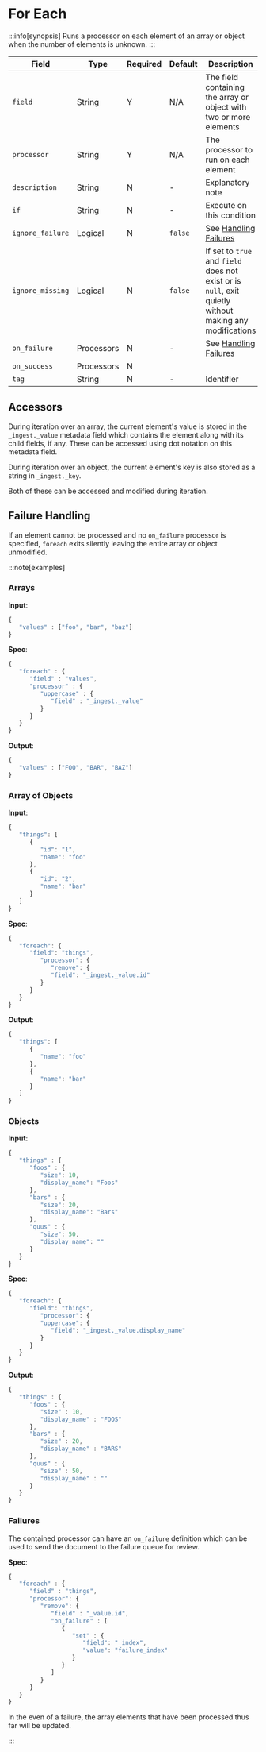 # For Each

:::info[synopsis]
Runs a processor on each element of an array or object when the number of elements is unknown.
:::

|Field|Type|Required|Default|Description|
|---|---|---|---|---|
|`field`|String|Y|N/A|The field containing the array or object with two or more elements|
|`processor`|String|Y|N/A|The processor to run on each element|
|`description`|String|N|-|Explanatory note|
|`if`|String|N|-|Execute on this condition|
|`ignore_failure`|Logical|N|`false`|See [Handling Failures](../handling-failures.mdx)|
|`ignore_missing`|Logical|N|`false`|If set to `true` and `field` does not exist or is `null`, exit quietly without making any modifications|
|`on_failure`|Processors|N|-|See [Handling Failures](../handling-failures.mdx)|
|`on_success`|Processors|N|||
|`tag`|String|N|-|Identifier|

## Accessors

During iteration over an array, the current element's value is stored in the `_ingest._value` metadata field which contains the element along with its child fields, if any. These can be accessed using dot notation on this metadata field.

During iteration over an object, the current element's key is also stored as a string in `_ingest._key`.

Both of these can be accessed and modified during iteration.

## Failure Handling

If an element cannot be processed and no `on_failure` processor is specified, `foreach` exits silently leaving the entire array or object unmodified.

:::note[examples]

### Arrays

**Input**:

```js
{
   "values" : ["foo", "bar", "baz"]
}
```

**Spec**:

```js
{
   "foreach" : {
      "field" : "values",
      "processor" : {
         "uppercase" : {
            "field" : "_ingest._value"
         }
      }
   }
}
```

**Output**:

```js
{
   "values" : ["FOO", "BAR", "BAZ"]
}
```

### Array of Objects

**Input**:

```js
{
   "things": [
      {
         "id": "1",
         "name": "foo"
      },
      {
         "id": "2",
         "name": "bar"
      }
   ]
}
```

**Spec**:

```js
{
   "foreach": {
      "field": "things",
         "processor": {
            "remove": {
            "field": "_ingest._value.id"
         }
      }
   }
}
```

**Output**:

```js
{
   "things": [
      {
         "name": "foo"
      },
      {
         "name": "bar"
      }
   ]
}
```

### Objects

**Input**:

```js
{
   "things" : {
      "foos" : {
         "size": 10,
         "display_name": "Foos"
      },
      "bars" : {
         "size": 20,
         "display_name": "Bars"
      },
      "quus" : {
         "size": 50,
         "display_name": ""
      }
   }
}
```

**Spec**:

```js
{
   "foreach": {
      "field": "things",
         "processor": {
         "uppercase": {
            "field": "_ingest._value.display_name"
         }
      }
   }
}
```

**Output**:

```js
{
   "things" : {
      "foos" : {
         "size" : 10,
         "display_name" : "FOOS"
      },
      "bars" : {
         "size" : 20,
         "display_name" : "BARS"
      },
      "quus" : {
         "size" : 50,
         "display_name" : ""
      }
   }
}
```

### Failures

The contained processor can have an `on_failure` definition which can be used to send the document to the failure queue for review.

**Spec**:

```js
{
   "foreach" : {
      "field" : "things",
      "processor": {
         "remove": {
            "field" : "_value.id",
            "on_failure" : [
               {
                  "set" : {
                     "field": "_index",
                     "value": "failure_index"
                  }
               }
            ]
         }
      }
   }
}
```

In the even of a failure, the array elements that have been processed thus far will be updated.

:::
